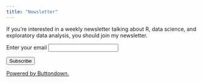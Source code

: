 ```yaml
---
title: "Newsletter"
---
```


If you're interested in a weekly newsletter talking about R, data science, and exploratory data analysis, you should join my newsletter.

<form
  action="https://buttondown.email/api/emails/embed-subscribe/ready4r"
  method="post"
  target="popupwindow"
  onsubmit="window.open('https://buttondown.email/ready4r', 'popupwindow')"
  class="embeddable-buttondown-form"
>
  <label for="bd-email">Enter your email</label>
  <input type="email" name="email" id="bd-email" />
  
  <input type="submit" value="Subscribe" />
  <p>
    <a href="https://buttondown.email/refer/ready4r" target="_blank">Powered by Buttondown.</a>
  </p>
</form>